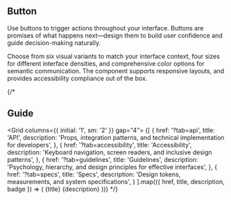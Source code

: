 
<Section>

# Button

<Box>
  <ButtonPlayground />
</Box>

</Section>

<Separator size="4" />

<Section>

Use buttons to trigger actions throughout your interface. Buttons are promises of what happens next—design them to build user confidence and guide decision-making naturally.

Choose from six visual variants to match your interface context, four sizes for different interface densities, and comprehensive color options for semantic communication. The component supports responsive layouts, and provides accessibility compliance out of the box.

</Section>

{/* 

## Guide

<Grid columns={{ initial: '1', sm: '2' }} gap="4">
  {[
    {
      href: '?tab=api',
      title: 'API',
      description: 'Props, integration patterns, and technical implementation for developers',
    },
    {
      href: '?tab=accessibility',
      title: 'Accessibility',
      description: 'Keyboard navigation, screen readers, and inclusive design patterns',
    },
    {
      href: '?tab=guidelines',
      title: 'Guidelines',
      description: 'Psychology, hierarchy, and design principles for effective interfaces',
    },
    {
      href: '?tab=specs',
      title: 'Specs',
      description: 'Design tokens, measurements, and system specifications',
    }
  ].map(({ href, title, description, badge }) => (
    <Card asChild key={href} size="3" variant="classic">
      <Link href={href}>
        <Flex direction="column" gap="2">
          <Heading size="3" weight="medium">{title}</Heading>
          <Text size="3" color="gray">{description}</Text>
        </Flex>
      </Link>
    </Card>
  ))}
</Grid> */}



